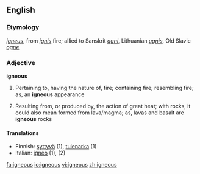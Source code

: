 ==English==
===Etymology===
{{L.}} ''[[igneus]]'', from ''[[ignis]]'' fire; allied to Sanskrit ''[[agni]]'', Lithuanian ''[[ugnis]]'', Old Slavic ''[[ogne]]''
===Adjective===
'''igneous'''
#Pertaining to, having the nature of, fire; containing fire; resembling fire; as, an '''igneous''' appearance
#{{geology}} Resulting from, or produced by, the action of great heat; with rocks, it could also mean formed from lava/magma; as, lavas and basalt are '''igneous''' rocks

====Translations====
*Finnish: [[syttyvä]] (1), [[tulenarka]] (1)
*Italian: [[igneo]] (1), (2)

[[fa:igneous]]
[[io:igneous]]
[[vi:igneous]]
[[zh:igneous]]